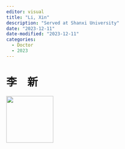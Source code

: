 ```yaml
---
editor: visual
title: "Li, Xin"
description: "Served at Shanxi University"
date: "2023-12-11"
date-modified: "2023-12-11"
categories: 
  - Doctor
  - 2023
---
```


# 李 新

![](../assets/lx-profile.jpg){width="125"}
